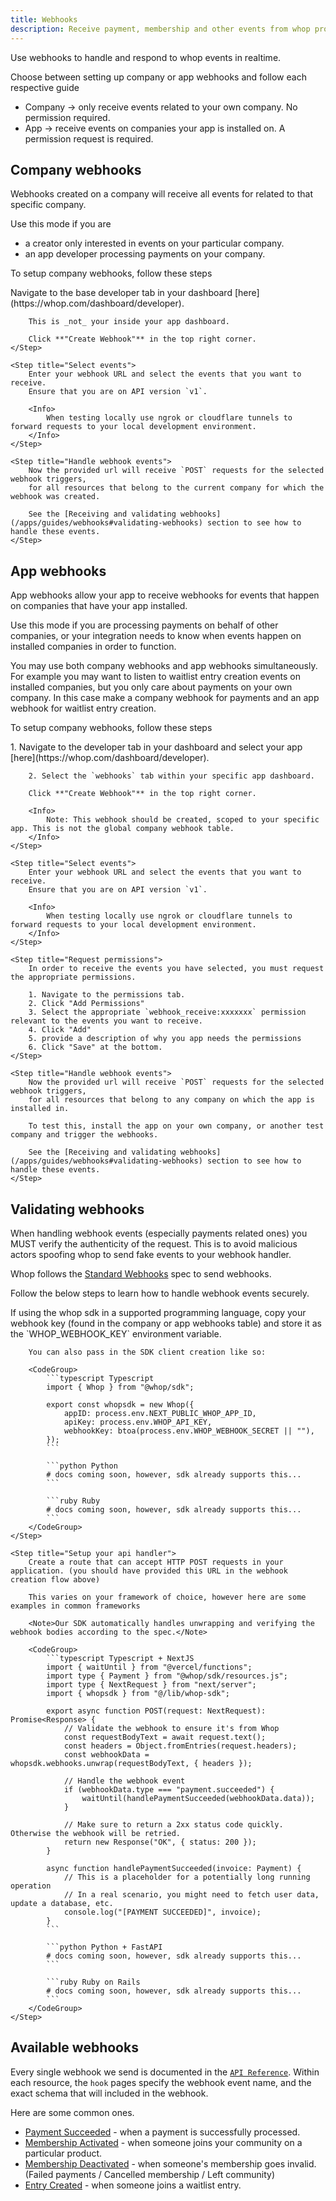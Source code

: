 ```yaml
---
title: Webhooks
description: Receive payment, membership and other events from whop programatically
---
```


Use webhooks to handle and respond to whop events in realtime.

Choose between setting up company or app webhooks and follow each respective guide

- Company -> only receive events related to your own company. No permission required.
- App -> receive events on companies your app is installed on. A permission request is required.

## Company webhooks

Webhooks created on a company will receive all events for related to that specific company.

Use this mode if you are

- a creator only interested in events on your particular company.
- an app developer processing payments on your company.

To setup company webhooks, follow these steps

<Steps>
    <Step title="Create the webhook in the whop dashboard">
        Navigate to the base developer tab in your dashboard [here](https://whop.com/dashboard/developer).

        This is _not_ your inside your app dashboard.

        Click **"Create Webhook"** in the top right corner.
    </Step>

    <Step title="Select events">
        Enter your webhook URL and select the events that you want to receive.
        Ensure that you are on API version `v1`.

        <Info>
            When testing locally use ngrok or cloudflare tunnels to forward requests to your local development environment.
        </Info>
    </Step>

    <Step title="Handle webhook events">
        Now the provided url will receive `POST` requests for the selected webhook triggers,
        for all resources that belong to the current company for which the webhook was created.

        See the [Receiving and validating webhooks](/apps/guides/webhooks#validating-webhooks) section to see how to handle these events.
    </Step>
</Steps>

## App webhooks

App webhooks allow your app to receive webhooks for events that happen on companies that have your app installed.

Use this mode if you are processing payments on behalf of other companies, or your integration needs to know when events happen on installed companies in order to function.

You may use both company webhooks and app webhooks simultaneously. For example you may want to listen to waitlist entry creation events on installed companies,
but you only care about payments on your own company. In this case make a company webhook for payments and an app webhook for waitlist entry creation.

To setup company webhooks, follow these steps

<Steps>
    <Step title="Create the webhook in the whop app dashboard">
        1. Navigate to the developer tab in your dashboard and select your app [here](https://whop.com/dashboard/developer).

        2. Select the `webhooks` tab within your specific app dashboard.

        Click **"Create Webhook"** in the top right corner.

        <Info>
            Note: This webhook should be created, scoped to your specific app. This is not the global company webhook table.
        </Info>
    </Step>

    <Step title="Select events">
        Enter your webhook URL and select the events that you want to receive.
        Ensure that you are on API version `v1`.

        <Info>
            When testing locally use ngrok or cloudflare tunnels to forward requests to your local development environment.
        </Info>
    </Step>

    <Step title="Request permissions">
        In order to receive the events you have selected, you must request the appropriate permissions.

        1. Navigate to the permissions tab.
        2. Click "Add Permissions"
        3. Select the appropriate `webhook_receive:xxxxxxx` permission relevant to the events you want to receive.
        4. Click "Add"
        5. provide a description of why you app needs the permissions
        6. Click "Save" at the bottom.
    </Step>

    <Step title="Handle webhook events">
        Now the provided url will receive `POST` requests for the selected webhook triggers,
        for all resources that belong to any company on which the app is installed in.

        To test this, install the app on your own company, or another test company and trigger the webhooks.

        See the [Receiving and validating webhooks](/apps/guides/webhooks#validating-webhooks) section to see how to handle these events.
    </Step>
</Steps>

## Validating webhooks

When handling webhook events (especially payments related ones) you MUST verify the authenticity of the request.
This is to avoid malicious actors spoofing whop to send fake events to your webhook handler.

Whop follows the [Standard Webhooks](https://github.com/standard-webhooks/standard-webhooks) spec to send webhooks.

Follow the below steps to learn how to handle webhook events securely.

<Steps>
    <Step title="Copy your webhook secret and setup your api client">
        If using the whop sdk in a supported programming language, copy your webhook key
        (found in the company or app webhooks table) and store it as the `WHOP_WEBHOOK_KEY` environment variable.

        You can also pass in the SDK client creation like so:

        <CodeGroup>
            ```typescript Typescript
            import { Whop } from "@whop/sdk";

            export const whopsdk = new Whop({
               	appID: process.env.NEXT_PUBLIC_WHOP_APP_ID,
               	apiKey: process.env.WHOP_API_KEY,
               	webhookKey: btoa(process.env.WHOP_WEBHOOK_SECRET || ""),
            });
            ```

            ```python Python
            # docs coming soon, however, sdk already supports this...
            ```

            ```ruby Ruby
            # docs coming soon, however, sdk already supports this...
            ```
        </CodeGroup>
    </Step>

    <Step title="Setup your api handler">
        Create a route that can accept HTTP POST requests in your application. (you should have provided this URL in the webhook creation flow above)

        This varies on your framework of choice, however here are some examples in common frameworks

        <Note>Our SDK automatically handles unwrapping and verifying the webhook bodies according to the spec.</Note>

        <CodeGroup>
            ```typescript Typescript + NextJS
            import { waitUntil } from "@vercel/functions";
            import type { Payment } from "@whop/sdk/resources.js";
            import type { NextRequest } from "next/server";
            import { whopsdk } from "@/lib/whop-sdk";

            export async function POST(request: NextRequest): Promise<Response> {
               	// Validate the webhook to ensure it's from Whop
               	const requestBodyText = await request.text();
               	const headers = Object.fromEntries(request.headers);
               	const webhookData = whopsdk.webhooks.unwrap(requestBodyText, { headers });

               	// Handle the webhook event
               	if (webhookData.type === "payment.succeeded") {
              		waitUntil(handlePaymentSucceeded(webhookData.data));
               	}

               	// Make sure to return a 2xx status code quickly. Otherwise the webhook will be retried.
               	return new Response("OK", { status: 200 });
            }

            async function handlePaymentSucceeded(invoice: Payment) {
               	// This is a placeholder for a potentially long running operation
               	// In a real scenario, you might need to fetch user data, update a database, etc.
               	console.log("[PAYMENT SUCCEEDED]", invoice);
            }
            ```

            ```python Python + FastAPI
            # docs coming soon, however, sdk already supports this...
            ```

            ```ruby Ruby on Rails
            # docs coming soon, however, sdk already supports this...
            ```
        </CodeGroup>
    </Step>
</Steps>


## Available webhooks

Every single webhook we send is documented in the [`API Reference`](/api-reference/).
Within each resource, the `hook` pages specify the webhook event name,
and the exact schema that will included in the webhook.

Here are some common ones.

- [Payment Succeeded](/api-reference/payments/payment-succeeded) - when a payment is successfully processed.
- [Membership Activated](/api-reference/memberships/membership-activated) - when someone joins your community on a particular product.
- [Membership Deactivated](/api-reference/memberships/membership-deactivated) - when someone's membership goes invalid. (Failed payments / Cancelled membership / Left community)
- [Entry Created](/api-reference/entries/entry-created) - when someone joins a waitlist entry.
